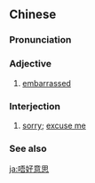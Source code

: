 ==Chinese==
{{zh-forms|type=13}}

===Pronunciation===
{{zh-pron
|c=m4 hou2 ji3 si1,m4 hou2 ji3 si3
|c-t=m3 hau2 yi1 lhu1
|ca=zh-yue-唔好意思.ogg
|cat=a,intj
}}

===Adjective===
{{zh-adj}}

# {{lb|zh|Cantonese}} [[embarrassed]]

===Interjection===
{{zh-interj}}

# {{lb|zh|Cantonese}} [[sorry]]; [[excuse me]]

===See also===
{{zh-dial|不好意思}}

[[ja:唔好意思]]